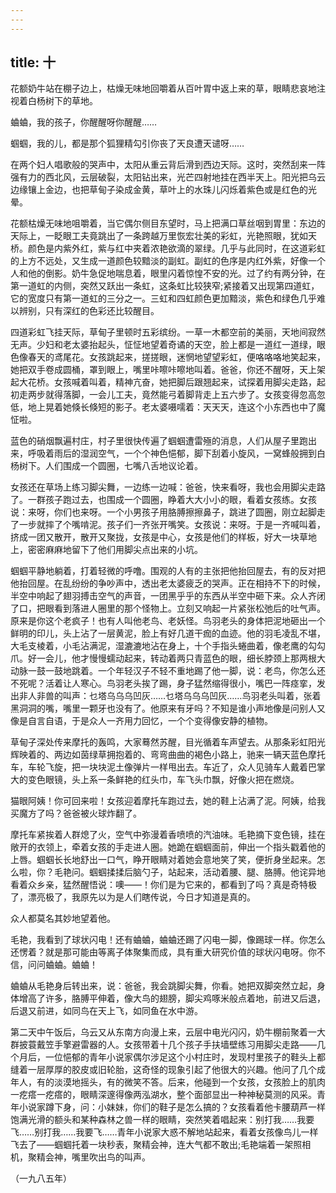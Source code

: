 ```yaml
---
---
---
```

title: 十
---




花额奶牛站在棚子边上，枯燥无味地回嚼着从百叶胃中返上来的草，眼睛悲哀地注视着白杨树下的草地。

蛐蛐，我的孩子，你醒醒呀你醒醒……

蝈蝈，我的儿，都是那个狐狸精勾引你丧了天良遭天谴呀……

在两个妇人唱歌般的哭声中，太阳从重云背后滑到西边天际。这时，突然刮来一阵强有力的西北风，云层破裂，太阳钻出来，光芒四射地挂在西半天上。阳光把乌云边缘镶上金边，也把草甸子染成金黄，草叶上的水珠儿闪烁着紫色或是红色的光晕。

花额枯燥无味地咀嚼着，当它偶尔侧目东望时，马上把满口草丝咽到胃里：东边的天际上，一眨眼工夫竟跳出了一条跨越万里恢宏壮美的彩虹，光艳照眼，犹如天桥。颜色是内紫外红，紫与红中夹着浓艳欲滴的翠绿。几乎与此同时，在这道彩虹的上方不远处，又生成一道颜色较黯淡的副虹。副虹的色序是内红外紫，好像一个人和他的倒影。奶牛急促地喘息着，眼里闪着惊惶不安的光。过了约有两分钟，在第一道虹的内侧，突然又跃出一条虹，这条虹比较狭窄;紧接着又出现第四道虹，它的宽度只有第一道虹的三分之一。三虹和四虹颜色更加黯淡，紫色和绿色几乎难以辨别，只有深红的色彩还比较醒目。

四道彩虹飞挂天际，草甸子里顿时五彩缤纷。一草一木都空前的美丽，天地间寂然无声。少妇和老太婆抬起头，怔怔地望着奇谲的天空，脸上都是一道红一道绿，眼色像春天的鸢尾花。女孩跳起来，搓搓眼，迷惘地望望彩虹，便咯咯咯地笑起来，她把双手卷成圆桶，罩到眼上，嘴里咔嚓咔嚓地叫着。爸爸，你还不醒呀，天上架起大花桥。女孩喊着叫着，精神亢奋，她把脚后跟翘起来，试探着用脚尖走路，起初走两步就得落脚，一会儿工夫，竟然能弓着脚背走上五六步了。女孩变得忽高忽低，地上晃着她倏长倏短的影子。老太婆嗫嚅着：天天天，连这个小东西也中了魔怔啦。

蓝色的硝烟飘遍村庄，村子里很快传遍了蝈蝈遭雷殛的消息，人们从屋子里跑出来，呼吸着雨后的湿润空气，一个个神色悒郁，脚下刮着小旋风，一窝蜂般拥到白杨树下。人们围成一个圆圈，七嘴八舌地议论着。

女孩还在草场上练习脚尖舞，一边练一边喊：爸爸，快来看呀，我也会用脚尖走路了。一群孩子跑过去，也围成一个圆圈，睁着大大小小的眼，看着女孩练。女孩说：来呀，你们也来呀。一个小男孩子用胳膊擦擦鼻子，跳进了圆圈，刚立起脚走了一步就摔了个嘴啃泥。孩子们一齐张开嘴笑。女孩说：来呀。于是一齐喊叫着，挤成一团又散开，散开又聚拢，女孩是中心，女孩是他们的样板，好大一块草地上，密密麻麻地留下了他们用脚尖点出来的小坑。

蝈蝈平静地躺着，打着轻微的呼噜。围观的人有的主张把他抬回屋去，有的反对把他抬回屋。在乱纷纷的争吵声中，透出老太婆疲乏的哭声。正在相持不下的时候，半空中响起了翅羽搏击空气的声音，一团黑乎乎的东西从半空中砸下来。众人齐闭了口，把眼看到落进人圈里的那个怪物上。立刻又响起一片紧张松弛后的吐气声。原来是你这个老疯子！也有人叫他老鸟、老妖怪。鸟羽老头的身体把泥地砸出一个鲜明的印儿，头上沾了一层黄泥，脸上有好几道干痂的血迹。他的羽毛凌乱不堪，大毛支棱着，小毛沾满泥，湿漉漉地沾在身上，十个手指头蜷曲着，像老鹰的勾勾爪。好一会儿，他才慢慢蠕动起来，转动着两只青蓝色的眼，细长脖颈上那两根大动脉一鼓一鼓地跳着。一个年轻汉子不轻不重地踢了他一脚，说：老鸟，你怎么还不死呢？活着让人寒心。鸟羽老头挨了踢，身子猛然缩得很小，嘴巴一阵痉挛，发出非人非兽的叫声：乜塔乌乌乌凹灰……乜塔乌乌乌凹灰……鸟羽老头叫着，张着黑洞洞的嘴，嘴里一颗牙也没有了。他原来有牙吗？不知是谁小声地像是问别人又像是自言自语，于是众人一齐用力回忆，一个个变得像安静的植物。

草甸子深处传来摩托的轰鸣，大家蓦然苏醒，目光循着车声望去。从那条彩虹阳光辉映着的、两边如茵绿草拥抱着的、弯弯曲曲的褐色小路上，驰来一辆天蓝色摩托车，车轮飞旋，把一块块泥土像弹片一样甩出去。车近了，众人见骑车人戴着巴掌大的变色眼镜，头上系一条鲜艳的红头巾，车飞头巾飘，好像火把在燃烧。

猫眼阿姨！你可回来啦！女孩迎着摩托车跑过去，她的鞋上沾满了泥。阿姨，给我买魔方了吗？爸爸被火球炸翻了。

摩托车紧挨着人群熄了火，空气中弥漫着香喷喷的汽油味。毛艳摘下变色镜，挂在敞开的衣领上，牵着女孩的手走进人圈。她跪在蝈蝈面前，伸出一个指头戳着他的上唇。蝈蝈长长地舒出一口气，睁开眼睛对着她会意地笑了笑，便折身坐起来。怎么啦，你？毛艳问。蝈蝈揉揉后脑勺子，站起来，活动着腰、腿、胳膊。他诧异地看着众乡亲，猛然醒悟说：噢——！你们是为它来的，都看到了吗？真是奇特极了，漂亮极了，我原先以为是人们瞎传说，今日才知道是真的。

众人都莫名其妙地望着他。

毛艳，我看到了球状闪电！还有蛐蛐，蛐蛐还踢了闪电一脚，像踢球一样。你怎么还愣着？就是那可能由等离子体聚集而成，具有重大研究价值的球状闪电呀。你不信，问问蛐蛐。蛐蛐！

蛐蛐从毛艳身后转出来，说：爸爸，我会跳脚尖舞，你看。她把双脚突然立起，身体增高了许多，胳膊平伸着，像大鸟的翅膀，脚尖鸡啄米般点着地，前进又后退，后退又前进，如同鸟在天上飞，如同鱼在水中游。

第二天中午饭后，乌云又从东南方向漫上来，云层中电光闪闪，奶牛棚前聚着一大群披蓑戴笠手擎避雷器的人。女孩带着十几个孩子手扶墙壁练习用脚尖走路——几个月后，一位悒郁的青年小说家偶尔涉足这个小村庄时，发现村里孩子的鞋头上都缝着一层厚厚的胶皮或旧轮胎，这奇怪的现象引起了他很大的兴趣。他问了几个成年人，有的淡漠地摇头，有的微笑不答。后来，他碰到一个女孩，女孩脸上的肌肉一疙瘩一疙瘩的，眼睛深邃得像两泓湖水，整个面部显出一种神秘莫测的风采。青年小说家蹲下身，问：小妹妹，你们的鞋子是怎么搞的？女孩看着他卡腰葫芦一样饱满光滑的额头和某种森林之兽一样的眼睛，突然笑着唱起来：别打我……我要飞……别打我……我要飞……青年小说家大惑不解地站起来，看着女孩像鸟儿一样飞去了——蝈蝈托着一块秒表，聚精会神，连大气都不敢出;毛艳端着一架照相机，聚精会神，嘴里吹出鸟的叫声。

（一九八五年）